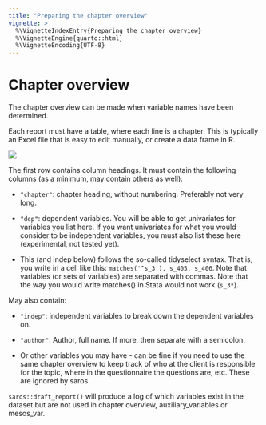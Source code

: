 ```yaml
---
title: "Preparing the chapter overview"
vignette: >
  %\VignetteIndexEntry{Preparing the chapter overview}
  %\VignetteEngine{quarto::html}
  %\VignetteEncoding{UTF-8}
---
```


# Chapter overview{#sec-chapter-overview}
The chapter overview can be made when variable names have been determined.

Each report must have a table, where each line is a chapter. This is typically an Excel file that is easy to edit manually, or create a data frame in R. 

![](screenshot_chapter_overview.png)

The first row contains column headings. It must contain the following columns (as a minimum, may contain others as well):

-   `"chapter"`: chapter heading, without numbering. Preferably not very long.

-   `"dep"`: dependent variables. You will be able to get univariates for variables you list here. If you want univariates for what you would consider to be independent variables, you must also list these here (experimental, not tested yet).

 -  This (and indep below) follows the so-called tidyselect syntax. That is, you write in a cell like this: `matches('^s_3'), s_405, s_406`. Note that variables (or sets of variables) are separated with commas. Note that the way you would write matches() in Stata would not work (`s_3*`).

May also contain:

-   `"indep"`: independent variables to break down the dependent variables on.

-   `"author"`: Author, full name. If more, then separate with a semicolon.

-   Or other variables you may have - can be fine if you need to use the same chapter overview to keep track of who at the client is responsible for the topic, where in the questionnaire the questions are, etc. These are ignored by saros.


`saros::draft_report()` will produce a log of which variables exist in the dataset but are not used in chapter overview, auxiliary_variables or mesos_var.
